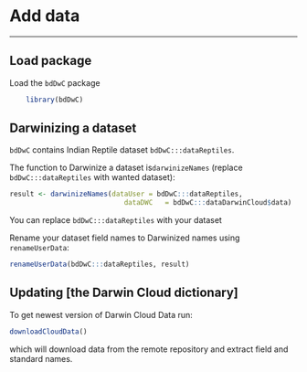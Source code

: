 # Add data

***

## Load package
Load the `bdDwC` package
```r
    library(bdDwC)
```

## Darwinizing a dataset

`bdDwC` contains Indian Reptile dataset `bdDwC:::dataReptiles`.


The function to Darwinize a dataset is`darwinizeNames` (replace `bdDwC:::dataReptiles` with wanted dataset):

```r
result <- darwinizeNames(dataUser = bdDwC:::dataReptiles,
                            dataDWC   = bdDwC:::dataDarwinCloud$data)
```
You can replace `bdDwC:::dataReptiles` with your dataset

Rename your dataset field names to Darwinized names using `renameUserData`:

```r
renameUserData(bdDwC:::dataReptiles, result)
```
## Updating [the Darwin Cloud dictionary]

To get newest version of Darwin Cloud Data run:

```r
downloadCloudData()
```
which will download data from the remote repository and extract field and standard names.
